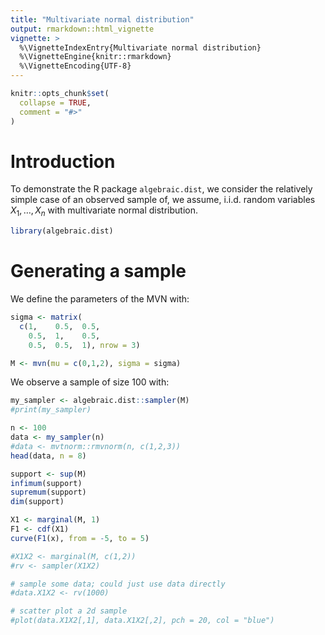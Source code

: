 ```yaml
---
title: "Multivariate normal distribution"
output: rmarkdown::html_vignette
vignette: >
  %\VignetteIndexEntry{Multivariate normal distribution}
  %\VignetteEngine{knitr::rmarkdown}
  %\VignetteEncoding{UTF-8}
---
```


```r
knitr::opts_chunk$set(
  collapse = TRUE,
  comment = "#>"
)
```

# Introduction
To demonstrate the R package `algebraic.dist`, we consider the relatively
simple case of an observed sample of, we assume, i.i.d. random variables
$X_1,\ldots,X_n$ with multivariate normal distribution.

```r
library(algebraic.dist)
```

# Generating a sample

We define the parameters of the MVN with:
```r
sigma <- matrix(
  c(1,    0.5,  0.5,
    0.5,  1,    0.5,
    0.5,  0.5,  1), nrow = 3)

M <- mvn(mu = c(0,1,2), sigma = sigma)
```

We observe a sample of size 100 with:
```r
my_sampler <- algebraic.dist::sampler(M)
#print(my_sampler)
```


```r
n <- 100
data <- my_sampler(n)
#data <- mvtnorm::rmvnorm(n, c(1,2,3))
head(data, n = 8)
```


```r
support <- sup(M)
infimum(support)
supremum(support)
dim(support)
```


```r
X1 <- marginal(M, 1)
F1 <- cdf(X1)
curve(F1(x), from = -5, to = 5)
```

```r
#X1X2 <- marginal(M, c(1,2))
#rv <- sampler(X1X2)

# sample some data; could just use data directly
#data.X1X2 <- rv(1000)

# scatter plot a 2d sample
#plot(data.X1X2[,1], data.X1X2[,2], pch = 20, col = "blue")
```

